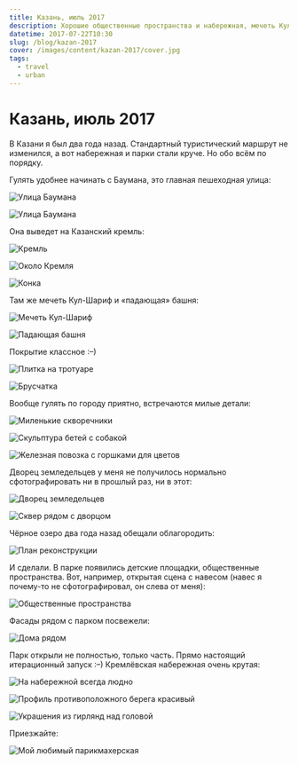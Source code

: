 ```yaml
---
title: Казань, июль 2017
description: Хорошие общественные пространства и набережная, мечеть Кул-Шариф и «падающая» башня, Казанский кремль и милые детали, Дворец земледельцев и Чёрное озеро, обещания и итеративная разработка.
datetime: 2017-07-22T10:30
slug: /blog/kazan-2017
cover: /images/content/kazan-2017/cover.jpg
tags:
  - travel
  - urban
---
```


# Казань, июль 2017

В Казани я был два года назад. Стандартный туристический маршрут не изменился, а вот набережная и парки стали круче. Но обо всём по порядку.

Гулять удобнее начинать с Баумана, это главная пешеходная улица:

![Улица Баумана](/images/content/kazan-2017/1.jpg)

![Улица Баумана](/images/content/kazan-2017/2.jpg)

Она выведет на Казанский кремль:

![Кремль](/images/content/kazan-2017/4.jpg)

![Около Кремля](/images/content/kazan-2017/3.jpg)

![Конка](/images/content/kazan-2017/5.jpg)

Там же мечеть Кул-Шариф и «падающая» башня:

![Мечеть Кул-Шариф](/images/content/kazan-2017/6.jpg)

![Падающая башня](/images/content/kazan-2017/7.jpg)

Покрытие классное <nobr>:–)</nobr>

![Плитка на тротуаре](/images/content/kazan-2017/8.jpg)

![Брусчатка](/images/content/kazan-2017/9.jpg)

Вообще гулять по городу приятно, встречаются милые детали:

![Миленькие скворечники](/images/content/kazan-2017/11.jpg)

![Скульптура бетей с собакой](/images/content/kazan-2017/12.jpg)

![Железная повозка с горшками для цветов](/images/content/kazan-2017/cover.jpg)

Дворец земледельцев у меня не получилось нормально сфотографировать ни в прошлый раз, ни в этот:

![Дворец земледельцев](/images/content/kazan-2017/14.jpg)

![Сквер рядом с дворцом](/images/content/kazan-2017/15.jpg)

Чёрное озеро два года назад обещали облагородить:

![План реконструкции](/images/content/kazan-2017/16.jpg)

И сделали. В парке появились детские площадки, общественные пространства. Вот, например, открытая сцена с навесом (навес я почему-то не сфотографировал, он слева от меня):

![Общественные пространства](/images/content/kazan-2017/17.jpg)

Фасады рядом с парком посвежели:

![Дома рядом](/images/content/kazan-2017/18.jpg)

Парк открыли не полностью, только часть. Прямо настоящий итерационный запуск <nobr>:–)</nobr>
Кремлёвская набережная очень крутая:

![На набережной всегда людно](/images/content/kazan-2017/19.jpg)

![Профиль противоположного берега красивый](/images/content/kazan-2017/20.jpg)

![Украшения из гирлянд над головой](/images/content/kazan-2017/21.jpg)

Приезжайте:

![Мой любимый парикмахерская](/images/content/kazan-2017/23.jpg)
